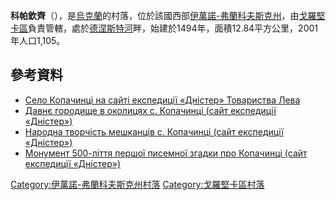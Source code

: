 {{coord|48|50|21|N|25|23|15|E|scale:30000|display=title}}

'''科帕欽齊'''（{{lang-uk|Копачинці}}），是[[烏克蘭|烏克蘭]]的村落，位於該國西部[[伊萬諾-弗蘭科夫斯克州|伊萬諾-弗蘭科夫斯克州]]，由[[戈羅堅卡區|戈羅堅卡區]]負責管轄，處於[[德涅斯特河|德涅斯特河]]畔，始建於1494年，面積12.84平方公里，2001年人口1,105。

==參考資料==
* [https://dnister.info/Kopachenci/Start.html Село Копачинці на сайті експедиції «Дністер» [[Товариство_Лева|Товариства Лева]]]
* [https://dnister.info/Kopachenci/Horod.html Давнє городище в околицях с. Копачинці (сайт експедиції «Дністер»)]
* [https://dnister.info/Kopachenci/Tvorchist.html Народна творчість мешканців с. Копачинці (сайт експедиції «Дністер»)]
* [https://dnister.info/Kopachenci/Monument.html Монумент 500-ліття першої писемної згадки про Копачинці (сайт експедиції «Дністер»)]

{{DEFAULTSORT:Копачинці}}
[[Category:伊萬諾-弗蘭科夫斯克州村落|Category:伊萬諾-弗蘭科夫斯克州村落]]
[[Category:戈羅堅卡區村落|Category:戈羅堅卡區村落]]


{{IvanoFrankivsk-geo-stub}}